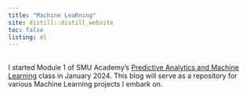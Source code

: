 ```yaml
---
title: "Machine LeaRning"
site: distill::distill_website
toc: false
listing: ml
---
```

<br>
I started Module 1 of SMU Academy's [Predictive Analytics and Machine Learning](https://academy.smu.edu.sg/predictive-analytics-and-machine-learning-6916) class in January 2024. This blog will serve as a repository for various Machine Learning projects I embark on.
